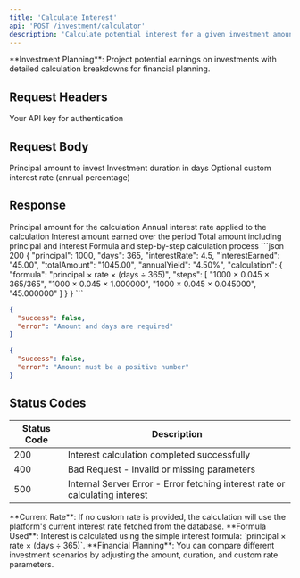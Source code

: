 ```yaml
---
title: 'Calculate Interest'
api: 'POST /investment/calculator'
description: 'Calculate potential interest for a given investment amount and period'
---
```


<Note>
**Investment Planning**: Project potential earnings on investments with detailed calculation breakdowns for financial planning.
</Note>

## Request Headers

<ParamField header="x-api-key" type="string" required>
  Your API key for authentication
</ParamField>

## Request Body

<ParamField body="amount" type="number" required>
  Principal amount to invest
</ParamField>

<ParamField body="days" type="number" required>
  Investment duration in days
</ParamField>

<ParamField body="customRate" type="number">
  Optional custom interest rate (annual percentage)
</ParamField>

## Response

<ResponseField name="principal" type="number">
  Principal amount for the calculation
</ResponseField>

<ResponseField name="interestRate" type="number">
  Annual interest rate applied to the calculation
</ResponseField>

<ResponseField name="interestEarned" type="string">
  Interest amount earned over the period
</ResponseField>

<ResponseField name="totalAmount" type="string">
  Total amount including principal and interest
</ResponseField>

<ResponseField name="calculation" type="object">
  Formula and step-by-step calculation process
</ResponseField>

<ResponseExample>
```json 200 
{
  "principal": 1000,
  "days": 365,
  "interestRate": 4.5,
  "interestEarned": "45.00",
  "totalAmount": "1045.00",
  "annualYield": "4.50%",
  "calculation": {
    "formula": "principal × rate × (days ÷ 365)",
    "steps": [
      "1000 × 0.045 × 365/365",
      "1000 × 0.045 × 1.000000",
      "1000 × 0.045 × 0.045000",
      "45.000000"
    ]
  }
}
```

```json 400 
{
  "success": false,
  "error": "Amount and days are required"
}
```

```json 400 
{
  "success": false,
  "error": "Amount must be a positive number"
}
```
</ResponseExample>

## Status Codes

| Status Code | Description |
|-------------|-------------|
| 200 | Interest calculation completed successfully |
| 400 | Bad Request - Invalid or missing parameters |
| 500 | Internal Server Error - Error fetching interest rate or calculating interest |

<Info>
**Current Rate**: If no custom rate is provided, the calculation will use the platform's current interest rate fetched from the database.
</Info>

<Info>
**Formula Used**: Interest is calculated using the simple interest formula: `principal × rate × (days ÷ 365)`.
</Info>

<Check>
**Financial Planning**: You can compare different investment scenarios by adjusting the amount, duration, and custom rate parameters.
</Check>